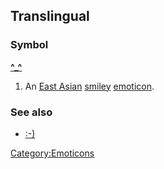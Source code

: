 ==Translingual==

===Symbol===
'''[[^]][[_]][[^]]'''
# An [[East Asian]] [[smiley]] [[emoticon]].

===See also===
*[[:-)]]

[[Category:Emoticons]]